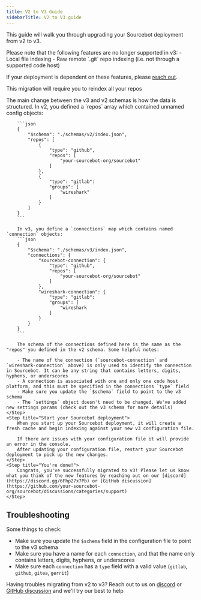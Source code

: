 ```yaml
---
title: V2 to V3 Guide
sidebarTitle: V2 to V3 guide
---
```


This guide will walk you through upgrading your Sourcebot deployment from v2 to v3. 

<Warning>
Please note that the following features are no longer supported in v3:
- Local file indexing
- Raw remote `.git` repo indexing (i.e. not through a supported code host)

If your deployment is dependent on these features, please [reach out](https://github.com/your-sourcebot-org/sourcebot/discussions).
</Warning>

<Warning>This migration will require you to reindex all your repos</Warning>

<Steps>
    <Step title="Spin down deployment">
    </Step>
    <Step title="Delete Sourcebot cache (.sourcebot directory)">
    </Step>
    <Step title="Migrate your configuration file to the v3 schema">
        The main change between the v3 and v2 schemas is how the data is structured. In v2, you defined a `repos` array which contained unnamed config objects:

        ```json
        {
            "$schema": "./schemas/v2/index.json",
            "repos": [
                {
                    "type": "github",
                    "repos": [
                        "your-sourcebot-org/sourcebot"
                    ]
                },
                {
                    "type": "gitlab":
                    "groups": [
                        "wireshark"
                    ]
                }
            ]
        }
        ```

        In v3, you define a `connections` map which contains named `connection` objects:
        ```json
        {
            "$schema": "./schemas/v3/index.json",
            "connections": {
                "sourcebot-connection": {
                    "type": "github",
                    "repos": [
                        "your-sourcebot-org/sourcebot"
                    ]
                },
                "wireshark-connection": {
                    "type": "gitlab":
                    "groups": [
                        "wireshark
                    ]
                }
            }
        }
        ```

        The schema of the connections defined here is the same as the "repos" you defined in the v2 schema. Some helpful notes:
        
        - The name of the connection (`sourcebot-connection` and `wireshark-connection` above) is only used to identify the connection in Sourcebot. It can be any string that contains letters, digits, hyphens, or underscores
        - A connection is associated with one and only one code host platform, and this must be specified in the connections `type` field
        - Make sure you update the `$schema` field to point to the v3 schema
        - The `settings` object doesn't need to be changed. We've added new settings params (check out the v3 schema for more details)
    </Step>
    <Step title="Start your Sourcebot deployment">
        When you start up your Sourcebot deployment, it will create a fresh cache and begin indexing against your new v3 configuration file. 
        
        If there are issues with your configuration file it will provide an error in the console.
        After updating your configuration file, restart your Sourcebot deployment to pick up the new changes.
    </Step>
    <Step title="You're done!">
        Congrats, you've successfully migrated to v3! Please let us know what you think of the new features by reaching out on our [discord](https://discord.gg/6Fhp27x7Pb) or [GitHub discussion](https://github.com/your-sourcebot-org/sourcebot/discussions/categories/support)
    </Step>
</Steps>

## Troubleshooting

Some things to check:

- Make sure you update the `$schema` field in the configuration file to point to the v3 schema
- Make sure you have a name for each `connection`, and that the name only contains letters, digits, hyphens, or underscores
- Make sure each `connection` has a `type` field with a valid value (`gitlab`, `github`, `gitea`, `gerrit`)

Having troubles migrating from v2 to v3? Reach out to us on [discord](https://discord.gg/6Fhp27x7Pb) or [GitHub discussion](https://github.com/your-sourcebot-org/sourcebot/discussions/categories/support) and we'll try our best to help